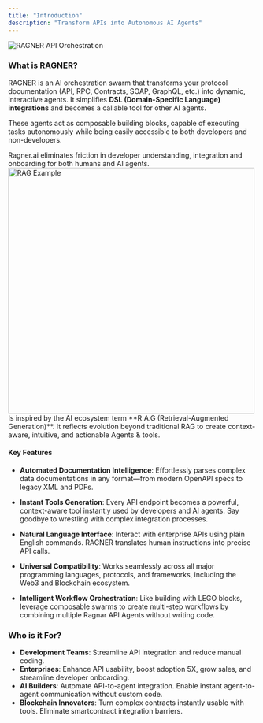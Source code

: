 ```yaml
---
title: "Introduction"
description: "Transform APIs into Autonomous AI Agents"
---
```


<img
  src="/images/ragner-hero.png"
  alt="RAGNER API Orchestration"
  className="rounded-lg"
/>

### What is RAGNER?

RAGNER is an AI orchestration swarm that transforms your protocol documentation (API, RPC, Contracts, SOAP, GraphQL, etc.) into dynamic, interactive agents. It simplifies **DSL (Domain-Specific Language) integrations** and becomes a callable tool for other AI agents.

These agents act as composable building blocks, capable of executing tasks autonomously while being easily accessible to both developers and non-developers.

<Tip>
  Ragner.ai eliminates friction in developer understanding, integration and
  onboarding for both humans and AI agents.
</Tip>

<Frame caption="Diagram of NVIDIA's RAG Pipeline">
  <img
    src="/images/rag.png"
    alt="RAG Example"
    className="rounded-lg"
    width="500"
    height="500"
  />
</Frame>

<Card title="The name R.A.G:NER">
  Is inspired by the AI ecosystem term **R.A.G (Retrieval-Augmented
  Generation)**. It reflects evolution beyond traditional RAG to create
  context-aware, intuitive, and actionable Agents & tools.
</Card>

#### Key Features

- **Automated Documentation Intelligence**: Effortlessly parses complex data documentations in any format—from modern OpenAPI specs to legacy XML and PDFs.

- **Instant Tools Generation**: Every API endpoint becomes a powerful, context-aware tool instantly used by developers and AI agents. Say goodbye to wrestling with complex integration processes.

- **Natural Language Interface**: Interact with enterprise APIs using plain English commands. RAGNER translates human instructions into precise API calls.

- **Universal Compatibility**: Works seamlessly across all major programming languages, protocols, and frameworks, including the Web3 and Blockchain ecosystem.

- **Intelligent Workflow Orchestration**: Like building with LEGO blocks, leverage composable swarms to create multi-step workflows by combining multiple Ragnar API Agents without writing code.

### **Who is it For?**

- **Development Teams**: Streamline API integration and reduce manual coding.
- **Enterprises**: Enhance API usability, boost adoption 5X, grow sales, and streamline developer onboarding.
- **AI Builders**: Automate API-to-agent integration. Enable instant agent-to-agent communication without custom code.
- **Blockchain Innovators**: Turn complex contracts instantly usable with tools. Eliminate smartcontract integration barriers.

